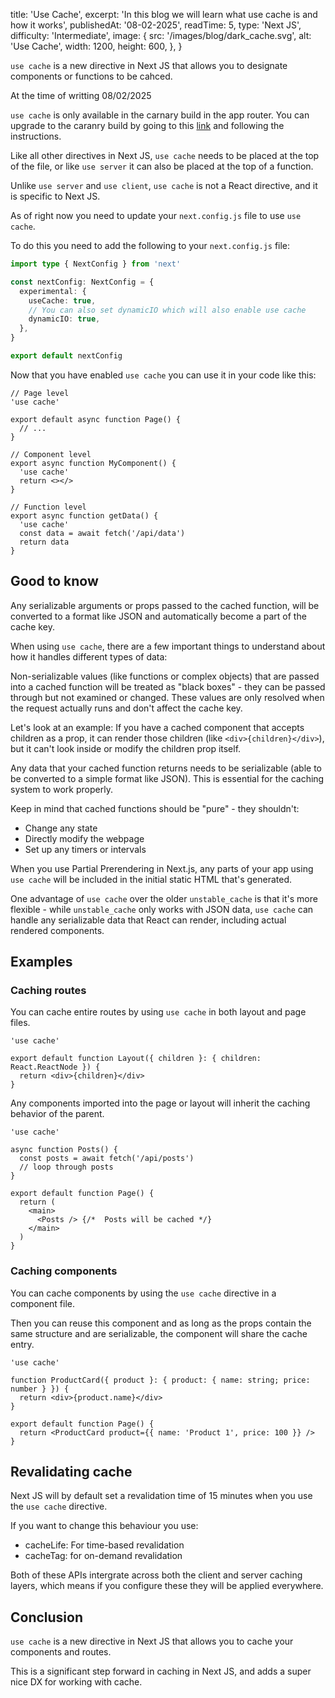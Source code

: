   title: 'Use Cache',
  excerpt: 'In this blog we will learn what use cache is and how it works',
  publishedAt: '08-02-2025',
  readTime: 5,
  type: 'Next JS',
  difficulty: 'Intermediate',
  image: {
    src: '/images/blog/dark_cache.svg',
    alt: 'Use Cache',
    width: 1200,
    height: 600,
  },
}

`use cache` is a new directive in Next JS that allows you
to designate components or functions to be cahced.

<Alert type="info">
  At the time of writting <time className="font-bold text-sm italic">08/02/2025</time>

`use cache` is only available in the carnary build in the app router. You can upgrade to the caranry
build by going to this [link](https://nextjs.org/docs/app/building-your-application/upgrading/canary) and following
the instructions.

</Alert>

Like all other directives in Next JS, `use cache` needs to be placed at the top of the file, or like `use server` it can also be placed
at the top of a function.

Unlike `use server` and `use client`, `use cache` is not a React directive, and it is specific to Next JS.

As of right now you need to update your `next.config.js` file to use `use cache`.

To do this you need to add the following to your `next.config.js` file:

```ts
import type { NextConfig } from 'next'

const nextConfig: NextConfig = {
  experimental: {
    useCache: true,
    // You can also set dynamicIO which will also enable use cache
    dynamicIO: true,
  },
}

export default nextConfig
```

Now that you have enabled `use cache` you can use it in your code like this:

```tsx
// Page level
'use cache'

export default async function Page() {
  // ...
}

// Component level
export async function MyComponent() {
  'use cache'
  return <></>
}

// Function level
export async function getData() {
  'use cache'
  const data = await fetch('/api/data')
  return data
}
```

## Good to know

Any serializable arguments or props passed to the cached function, will be converted to a format like JSON and automatically become a part of the cache key.

When using `use cache`, there are a few important things to understand about how it handles different types of data:

Non-serializable values (like functions or complex objects) that are passed into a cached function will be treated as "black boxes" - they can be passed through but not examined or changed. These values are only resolved when the request actually runs and don't affect the cache key.

Let's look at an example: If you have a cached component that accepts children as a prop, it can render those children (like `<div>{children}</div>`), but it can't look inside or modify the children prop itself.

Any data that your cached function returns needs to be serializable (able to be converted to a simple format like JSON). This is essential for the caching system to work properly.

Keep in mind that cached functions should be "pure" - they shouldn't:

- Change any state
- Directly modify the webpage
- Set up any timers or intervals

When you use Partial Prerendering in Next.js, any parts of your app using `use cache` will be included in the initial static HTML that's generated.

One advantage of `use cache` over the older `unstable_cache` is that it's more flexible - while `unstable_cache` only works with JSON data, `use cache` can handle any serializable data that React can render, including actual rendered components.

## Examples

### Caching routes

You can cache entire routes by using `use cache` in both layout and page files.

```tsx
'use cache'

export default function Layout({ children }: { children: React.ReactNode }) {
  return <div>{children}</div>
}
```

Any components imported into the page or layout will inherit the caching behavior of the parent.

```tsx
'use cache'

async function Posts() {
  const posts = await fetch('/api/posts')
  // loop through posts
}

export default function Page() {
  return (
    <main>
      <Posts /> {/*  Posts will be cached */}
    </main>
  )
}
```

### Caching components

You can cache components by using the `use cache` directive in a component file.

Then you can reuse this component and as long as the props contain the same structure and are serializable, the component
will share the cache entry.

```tsx
'use cache'

function ProductCard({ product }: { product: { name: string; price: number } }) {
  return <div>{product.name}</div>
}

export default function Page() {
  return <ProductCard product={{ name: 'Product 1', price: 100 }} />
}
```

## Revalidating cache

Next JS will by default set a revalidation time of 15 minutes when you use the `use cache` directive.

If you want to change this behaviour you use:

- cacheLife: For time-based revalidation
- cacheTag: for on-demand revalidation

Both of these APIs intergrate across both the client and server caching layers, which means if you configure these they will be
applied everywhere.

## Conclusion

`use cache` is a new directive in Next JS that allows you to cache your components and routes.

This is a significant step forward in caching in Next JS, and adds a super nice DX for working with cache.
